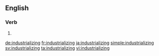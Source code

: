 ==English==

===Verb===
{{head|en|present participle}}

# {{present participle of|industrialize|lang=en}}

[[de:industrializing]]
[[fr:industrializing]]
[[ja:industrializing]]
[[simple:industrializing]]
[[sv:industrializing]]
[[ta:industrializing]]
[[vi:industrializing]]